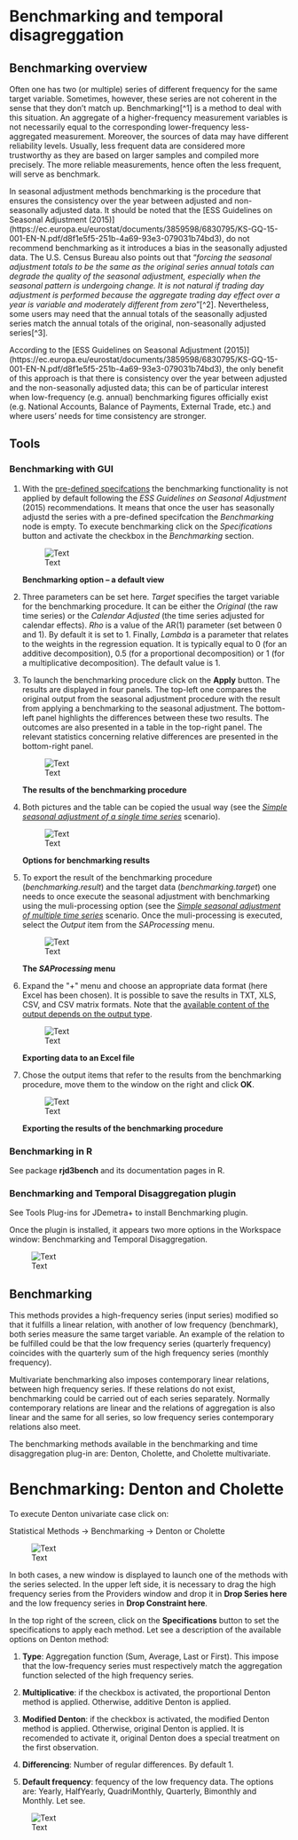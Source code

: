 # Benchmarking and temporal disagreggation {.unnumbered}

## Benchmarking overview

Often one has two (or multiple) series of different frequency for the same target variable. Sometimes, however, these series are not coherent in the sense that they don't match up. Benchmarking\[\^1\] is a method to deal with this situation. An aggregate of a higher-frequency measurement variables is not necessarily equal to the corresponding lower-frequency less-aggregated measurement. Moreover, the sources of data may have different reliability levels. Usually, less frequent data are considered more trustworthy as they are based on larger samples and compiled more precisely. The more reliable measurements, hence often the less frequent, will serve as benchmark.

In seasonal adjustment methods benchmarking is the procedure that ensures the consistency over the year between adjusted and non-seasonally adjusted data. It should be noted that the \[ESS Guidelines on Seasonal Adjustment (2015)\] (https://ec.europa.eu/eurostat/documents/3859598/6830795/KS-GQ-15-001-EN-N.pdf/d8f1e5f5-251b-4a69-93e3-079031b74bd3), do not recommend benchmarking as it introduces a bias in the seasonally adjusted data. The U.S. Census Bureau also points out that "*forcing the seasonal adjustment totals to be the same as the original series annual totals can degrade the quality of the seasonal adjustment, especially when the seasonal pattern is undergoing change. It is not natural if trading day adjustment is performed because the aggregate trading day effect over a year is variable and moderately different from zero*"\[\^2\]. Nevertheless, some users may need that the annual totals of the seasonally adjusted series match the annual totals of the original, non-seasonally adjusted series\[\^3\].

According to the \[ESS Guidelines on Seasonal Adjustment (2015)\] (https://ec.europa.eu/eurostat/documents/3859598/6830795/KS-GQ-15-001-EN-N.pdf/d8f1e5f5-251b-4a69-93e3-079031b74bd3), the only benefit of this approach is that there is consistency over the year between adjusted and the non-seasonally adjusted data; this can be of particular interest when low-frequency (e.g. annual) benchmarking figures officially exist (e.g. National Accounts, Balance of Payments, External Trade, etc.) and where users' needs for time consistency are stronger.



## Tools

### Benchmarking with GUI 
1.  With the [pre-defined specifcations](../reference-manual/sa-specifications.html) the benchmarking functionality is not
    applied by default following the *ESS Guidelines on Seasonal Adjustment* (2015)
    recommendations. It means that once the user has seasonally adjustd the series with a pre-defined specifcation the *Benchmarking* node is empty.
	To execute benchmarking click on
    the *Specifications* button and activate the checkbox in the
    *Benchmarking* section.
	
	
	![Text](All_images/UDimage1.jpg)

	

	**Benchmarking option – a default view**

1.  Three parameters can be set here. *Target* specifies the target
    variable for the benchmarking procedure. It can be either the *Original* (the
    raw time series) or the *Calendar
    Adjusted* (the time series adjusted for calendar effects). *Rho* is a value of the AR(1) parameter
    (set between 0 and 1). By default it is set to 1. Finally, *Lambda*
    is a parameter that relates to the weights in the regression
    equation. It is typically equal to 0 (for an additive
    decomposition), 0.5 (for a proportional decomposition) or 1 (for a
    multiplicative decomposition). The default value is 1.

2.  To launch the benchmarking procedure click on the **Apply** button. The
    results are displayed in four panels. The top-left one compares the
    original output from the seasonal adjustment procedure with the result
    from applying a benchmarking to the seasonal adjustment. The
    bottom-left panel highlights the differences between these two
    results. The outcomes are also presented in a table in the top-right
    panel. The relevant statistics concerning relative differences are
    presented in the bottom-right panel.

	
	![Text](All_images/UDimage2.jpg)

	

	**The results of the benchmarking procedure**

1.  Both pictures and the table can be copied the usual way 
    (see the [*Simple seasonal adjustment of a single time series*](../case-studies/simplesa-single.html) scenario).

	
	![Text](All_images/UDimage3.jpg)

	

	**Options for benchmarking results**

1.  To export the result of the benchmarking procedure (*benchmarking.result*) and
    the target data (*benchmarking.target*) one needs to once execute the seasonal adjustment with benchmarking using the
	muli-processing option (see the [*Simple seasonal adjustment of multiple time series*](../case-studies/simplesa-muliple.html) scenario.
	Once the muli-processing is executed, select the *Output* item from the *SAProcessing* menu.

	
	![Text](All_images/UG_SSA_image28.jpg)

	

	**The *SAProcessing* menu**
	
1. Expand the \"+\" menu and choose an appropriate data format (here
    Excel has been chosen). It is possible to save the results in TXT,
    XLS, CSV, and CSV matrix formats. Note that the [available content of
    the output depends on the output type](../theory/output.html).

	
	![Text](All_images/UG_SSA_image29.jpg)

	

	**Exporting data to an Excel file**

1. Chose the output items that refer to the results from the benchmarking procedure, move them to the window on the right and  click **OK**.


	 
	![Text](All_images/UDimage4.jpg)

	

	**Exporting the results of the benchmarking procedure**


### Benchmarking in R

See package **rjd3bench** and its documentation pages in R.


### Benchmarking and Temporal Disaggregation plugin

See Tools Plug-ins for JDemetra+ to install Benchmarking plugin.

Once the plugin is installed, it appears two more options in  the Workspace window: Benchmarking and Temporal Disaggregation.


![Text](All_images/Image1_Bench.jpg)


	

## Benchmarking

This methods provides a high-frequency series (input series) modified so that it fulfills a linear relation, with another of low frequency (benchmark), both series measure the same target variable. An example of the relation to be fulfilled could be that the
low frequency series (quarterly frequency) coincides with the quarterly sum of the high frequency series (monthly frequency).

Multivariate benchmarking also imposes contemporary linear relations,
between high frequency series. If these relations do not exist, benchmarking could be carried out of each series separately. Normally contemporary relations are linear and the relations of aggregation is also linear and the same for all series, so low frequency series
contemporary relations also meet.

The benchmarking methods available in the benchmarking and time disaggregation plug-in are: Denton, Cholette, and Cholette multivariate.

# Benchmarking: Denton and Cholette

To execute Denton univariate case click on:

Statistical Methods $\rightarrow$ Benchmarking $\rightarrow$ Denton or Cholette


![Text](All_images/Image2_Bench.png)


In both cases, a new window is displayed to launch one of the methods with the series selected. In the upper left side, it is necessary to drag the high frequency series from the  Providers window and drop it in **Drop Series here** and the low frequency series in **Drop Constraint here**.

In the top right of the screen, click on the **Specifications** button to set the specifications to apply each method. Let see a description of the available options on Denton method:

1. **Type**: Aggregation function (Sum, Average, Last or First). This impose that the
low-frequency series must respectively match the aggregation function selected of the high frequency series.

2. **Multiplicative**: if the checkbox is activated, the proportional Denton method is applied. Otherwise, additive Denton is applied.

3. **Modified Denton**: if the checkbox is activated, the modified Denton method is applied. Otherwise, original Denton is applied. It is recomended to activate it, original Denton does a special treatment on the first observation.

4. **Differencing**: Number of regular differences. By default 1.

5. **Default frequency**: fequency of the low frequency data. The options are: Yearly, HalfYearly, QuadriMonthly, Quarterly, Bimonthly and Monthly.
Let see.


![Text](All_images/Image3_Bench.png)

